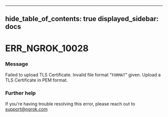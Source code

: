 

---
hide_table_of_contents: true
displayed_sidebar: docs
---


# ERR_NGROK_10028

### Message
Failed to upload TLS Certificate. Invalid file format "`FORMAT`" given. Upload a TLS Certificate in PEM format.

<ErrorDetails error="err_ngrok_10028" />



### Further help
If you're having trouble resolving this error, please reach out to [support@ngrok.com](mailto:support@ngrok.com?subject=Help%20with%20ERR_NGROK_10028)

